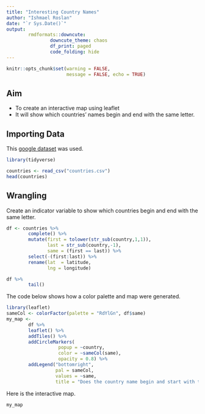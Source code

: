 ```yaml
---
title: "Interesting Country Names"
author: "Ishmael Roslan"
date: "`r Sys.Date()`"
output:
        rmdformats::downcute:
                downcute_theme: chaos
                df_print: paged
                code_folding: hide
---
```


```r
knitr::opts_chunk$set(warning = FALSE,
                      message = FALSE, echo = TRUE)
```
## Aim
* To create an interactive map using leaflet
* It will show which countries' names begin and end with the same letter.

## Importing Data

This [google dataset](https://developers.google.com/public-data/docs/canonical/countries_csv) was used.

```r
library(tidyverse)

countries <- read_csv("countries.csv")
head(countries)
```


## Wrangling

Create an indicator variable to show which countries begin and end with the same letter.
```r
df <- countries %>%
        complete() %>%
        mutate(first = tolower(str_sub(country,1,1)),
               last = str_sub(country,-1),
               same = (first == last)) %>%
        select(-(first:last)) %>%
        rename(lat  = latitude,
               lng = longitude)
```

```r
df %>%
        tail()
```


The code below shows how a color palette and map were generated.

```r
library(leaflet)
sameCol <- colorFactor(palette = "RdYlGn", df$same)
my_map <-
        df %>%
        leaflet() %>%
        addTiles() %>%
        addCircleMarkers(
                   popup = ~country,
                   color = ~sameCol(same),
                   opacity = 0.8) %>%
        addLegend("bottomright",
                  pal = sameCol,
                  values = ~same,
                  title = "Does the country name begin and start with the same letter?")
```

Here is the interactive map.

```r
my_map
```

